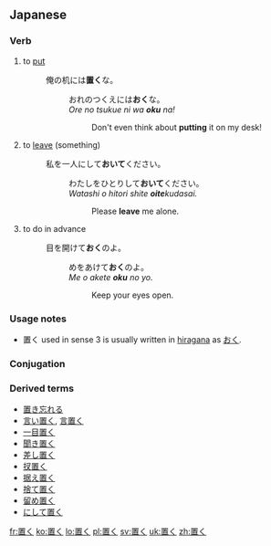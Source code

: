 ==Japanese==
{{ja-kanjitab|置}}

===Verb===
{{ja-verb|k|type=1|hira=おく|rom=oku}}

# to [[put]]
#: 俺の机には'''置く'''な。
#:: おれのつくえには'''おく'''な。
#:: ''Ore no tsukue ni wa '''oku''' na!''
#::: Don't even think about '''putting''' it on my desk!
# to [[leave]] (something)
#: 私を一人にして'''おいて'''ください。
#:: わたしをひとりして'''おいて'''ください。
#:: ''Watashi o hitori shite '''oite'''kudasai.''
#::: Please '''leave''' me alone.
# {{context|following a て-form verb}} to do in advance
#: 目を開けて'''おく'''のよ。
#:: めをあけて'''おく'''のよ。
#:: ''Me o akete '''oku''' no yo.''
#::: Keep your eyes open.

===Usage notes===
* 置く used in sense 3 is usually written in [[hiragana]] as [[おく]].

===Conjugation===
{{ja-go-ku|置|お|o}}

===Derived terms===
* [[置き忘れる]]
* [[言い置く]], [[言置く]]
* [[一目置く]]
* [[聞き置く]]
* [[差し置く]]
* [[扠置く]]
* [[据え置く]]
* [[捨て置く]]
* [[留め置く]]
* [[にして置く]]

[[fr:置く]]
[[ko:置く]]
[[lo:置く]]
[[pl:置く]]
[[sv:置く]]
[[uk:置く]]
[[zh:置く]]